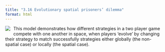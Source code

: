 ```yaml
---
title: "3.16 Evolutionary spatial prisoners’ dilemma"
format: html
---
```


[![](3.16-IPD.png)](3.16-IPD.nlogo){style="float:left; margin-right:10px; margin-bottom:5px;"} This model demonstrates how different strategies in a two player game compete with one another in space, when players ‘evolve’ by changing their strategy to match successfully strategies either globally (the non-spatial case) or locally (the spatial case).